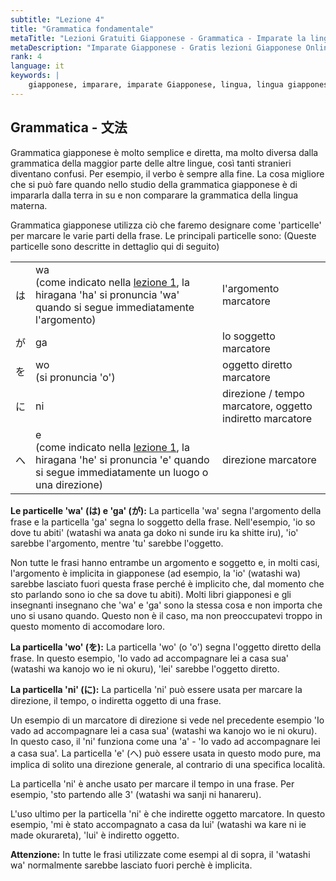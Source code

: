 ```yaml
---
subtitle: "Lezione 4"
title: "Grammatica fondamentale"
metaTitle: "Lezioni Gratuiti Giapponese - Grammatica - Imparate la lingua giapponese online gratis!"
metaDescription: "Imparate Giapponese - Gratis lezioni Giapponese Online!"
rank: 4
language: it
keywords: |
    giapponese, imparare, imparate Giapponese, lingua, lingua giapponese, gratis, lezione, giapponese, imparare, imparate Giapponese, lingua, lingua giapponese, gratis, lezione, Giapponese, imparare, imparate Giapponese, lingua, lingua giapponese, gratis, lezione, Giapponese, imparare, imparate Giapponese, lingua, lingua giapponese, gratis, lezione, Giapponese, imparare, imparate Giapponese, lingua, lingua giapponese, gratis, lezione, Giapponese, imparare, imparate Giapponese, lingua, lingua giapponese, gratis, lezione, Giapponese, imparare, imparate Giapponese, lingua, lingua giapponese, gratis, lezione, Giapponese, imparare, imparate Giapponese, lingua, lingua giapponese, gratis, lezione, online, online Giapponese, online lezione giapponese
---
```


## Grammatica - 文法

Grammatica giapponese è molto semplice e diretta, ma molto diversa dalla grammatica della maggior parte delle altre lingue, così tanti stranieri diventano confusi. Per esempio, il verbo è sempre alla fine. La cosa migliore che si può fare quando nello studio della grammatica giapponese è di impararla dalla terra in su e non comparare la grammatica della lingua materna.

Grammatica giapponese utilizza ciò che faremo designare come 'particelle' per marcare le varie parti della frase. Le principali particelle sono: (Queste particelle sono descritte in dettaglio qui di seguito)

<table>
<tbody>
<tr>
<td>は</td>
<td>wa<br />(come indicato nella <a href="/it/alfabeto-giapponese/">lezione 1</a>, la hiragana 'ha' si pronuncia 'wa' quando si segue immediatamente l'argomento)</td>
<td>l'argomento marcatore</td>
</tr>
<tr>
<td>が</td>
<td>ga</td>
<td>lo soggetto marcatore</td>
</tr>
<tr>
<td>を</td>
<td>wo<br />(si pronuncia 'o')</td>
<td>oggetto diretto marcatore</td>
</tr>
<tr>
<td>に</td>
<td>ni</td>
<td>direzione / tempo marcatore, oggetto indiretto marcatore</td>
</tr>
<tr>
<td>へ</td>
<td>e<br />(come indicato nella <a href="/it/alfabeto-giapponese/">lezione 1</a>, la hiragana 'he' si pronuncia 'e' quando si segue immediatamente un luogo o una direzione)</td>
<td>direzione marcatore</td>
</tr>
</tbody>
</table>

**Le particelle 'wa' (は) e 'ga' (が):** La particella 'wa' segna l'argomento della frase e la particella 'ga' segna lo soggetto della frase. Nell'esempio, 'io so dove tu abiti' (watashi wa anata ga doko ni sunde iru ka shitte iru), 'io' sarebbe l'argomento, mentre 'tu' sarebbe l'oggetto.

Non tutte le frasi hanno entrambe un argomento e soggetto e, in molti casi, l'argomento è implicita in giapponese (ad esempio, la 'io' (watashi wa) sarebbe lasciato fuori questa frase perché è implicito che, dal momento che sto parlando sono io che sa dove tu abiti). Molti libri giapponesi e gli insegnanti insegnano che 'wa' e 'ga' sono la stessa cosa e non importa che uno si usano quando. Questo non è il caso, ma non preoccupatevi troppo in questo momento di accomodare loro.

**La particella 'wo' (を):** La particella 'wo' (o 'o') segna l'oggetto diretto della frase. In questo esempio, 'Io vado ad accompagnare lei a casa sua' (watashi wa kanojo wo ie ni okuru), 'lei' sarebbe l'oggetto diretto.

**La particella 'ni' (に):** La particella 'ni' può essere usata per marcare la direzione, il tempo, o indiretta oggetto di una frase.

Un esempio di un marcatore di direzione si vede nel precedente esempio 'Io vado ad accompagnare lei a casa sua' (watashi wa kanojo wo ie ni okuru). In questo caso, il 'ni' funziona come una 'a' - 'Io vado ad accompagnare lei a casa sua'. La particella 'e' (へ) può essere usata in questo modo pure, ma implica di solito una direzione generale, al contrario di una specifica località.

La particella 'ni' è anche usato per marcare il tempo in una frase. Per esempio, 'sto partendo alle 3' (watashi wa sanji ni hanareru).

L'uso ultimo per la particella 'ni' è che indirette oggetto marcatore. In questo esempio, 'mi è stato accompagnato a casa da lui' (watashi wa kare ni ie made okurareta), 'lui' è indiretto oggetto.


**Attenzione:** In tutte le frasi utilizzate come esempi al di sopra, il 'watashi wa' normalmente sarebbe lasciato fuori perchè è implicita.